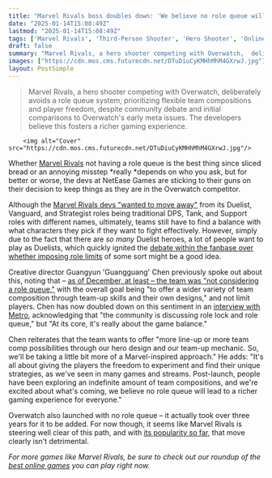 ```yaml
---
title: "Marvel Rivals boss doubles down: 'We believe no role queue will lead to a richer gaming experience for everyone'"
date: "2025-01-14T15:08:49Z"
lastmod: "2025-01-14T15:08:49Z"
tags: ['Marvel Rivals', 'Third-Person Shooter', 'Hero Shooter', 'Online Game', 'PC']
draft: false
summary: "Marvel Rivals, a hero shooter competing with Overwatch,  deliberately avoids a role queue system, prioritizing flexible team compositions and player freedom, despite community debate and initial comparisons to Overwatch's early meta issues.  The developers believe this fosters a richer gaming experience."
images: ["https://cdn.mos.cms.futurecdn.net/DTuDiuCyKMHhMhM4GXrwJ.jpg"]
layout: PostSimple
---
```

> Marvel Rivals, a hero shooter competing with Overwatch,  deliberately avoids a role queue system, prioritizing flexible team compositions and player freedom, despite community debate and initial comparisons to Overwatch's early meta issues.  The developers believe this fosters a richer gaming experience.


        <img alt="Cover" src="https://cdn.mos.cms.futurecdn.net/DTuDiuCyKMHhMhM4GXrwJ.jpg"/>
        
Whether [<u>Marvel Rivals</u>](https://www.gamesradar.com/games/third-person-shooter/marvel-rivals-guide/) not having a role queue is the best thing since sliced bread or an annoying misstep *really *depends on who you ask, but for better or worse, the devs at NetEase Games are sticking to their guns on their decision to keep things as they are in the Overwatch competitor.

Although the [<u>Marvel Rivals devs "wanted to move away"</u>](https://www.gamesradar.com/games/third-person-shooter/as-marvel-rivals-adds-even-more-dps-characters-to-its-roster-dev-reminds-players-that-the-team-wanted-to-move-away-from-overwatchs-traditional-tank-support-and-damage-roles/) from its Duelist, Vanguard, and Strategist roles being traditional DPS, Tank, and Support roles with different names, ultimately, teams still have to find a balance with what characters they pick if they want to fight effectively. However, simply due to the fact that there are *so many* Duelist heroes, a lot of people want to play as Duelists, which quickly ignited the [<u>debate within the fanbase over whether imposing role limits</u>](https://www.gamesradar.com/games/third-person-shooter/marvel-rivals-revives-another-classic-overwatch-issue-insta-locking-dps-players-who-wont-switch-and-with-it-the-debate-over-whether-role-limits-are-a-good-idea/) of some sort might be a good idea.

Creative director Guangyun 'Guangguang' Chen previously spoke out about this, noting that – [<u>as of December, at least – the team was "not considering a role queue,"</u>](https://www.gamesradar.com/games/third-person-shooter/despite-marvel-rivals-players-using-overwatchs-worst-meta-and-dps-mains-refusing-to-swap-the-hero-shooters-lead-says-the-team-is-not-considering-a-role-queue/) with the overall goal being "to offer a wider variety of team composition through team-up skills and their own designs," and not limit players. Chen has now doubled down on this sentiment in an [<u>interview with Metro</u>](https://metro.co.uk/2025/01/14/marvel-rivals-interview-make-a-hit-live-service-game-22352641/), acknowledging that "the community is discussing role lock and role queue," but "At its core, it's really about the game balance."

Chen reiterates that the team wants to offer "more line-up or more team comp possibilities through our hero design and our team-up mechanic. So, we'll be taking a little bit more of a Marvel-inspired approach." He adds: "It's all about giving the players the freedom to experiment and find their unique strategies, as we've seen in many games and streams. Post-launch, people have been exploring an indefinite amount of team compositions, and we're excited about what's coming, we believe no role queue will lead to a richer gaming experience for everyone."

Overwatch also launched with no role queue – it actually took over three years for it to be added. For now though, it seems like Marvel Rivals is steering well clear of this path, and with [<u>its popularity so far</u>](https://www.gamesradar.com/games/third-person-shooter/marvel-rivals-is-more-popular-than-ever-soaring-past-570k-steam-players-to-set-a-new-record-as-season-1-launches/), that move clearly isn't detrimental. 

*For more games like Marvel Rivals, be sure to check out our roundup of the *[<u><em>best online games</em></u>](https://www.gamesradar.com/best-online-games/)* you can play right now.*
        